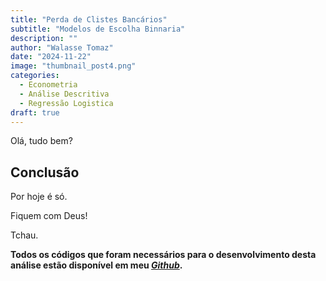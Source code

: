 ```yaml
---
title: "Perda de Clistes Bancários"
subtitle: "Modelos de Escolha Binnaria"
description: ""
author: "Walasse Tomaz"
date: "2024-11-22"
image: "thumbnail_post4.png"
categories:
  - Econometria
  - Análise Descritiva
  - Regressão Logistica
draft: true
---
```


Olá, tudo bem?



## **Conclusão**

Por hoje é só.

Fiquem com Deus!

Tchau.

**Todos os códigos que foram necessários para o desenvolvimento desta análise estão disponível em meu [_Github_]().**